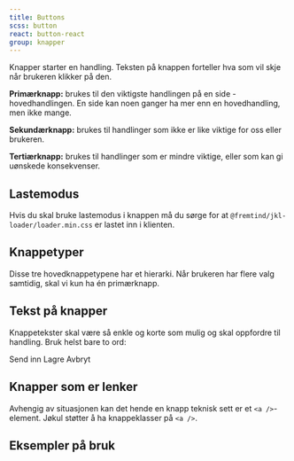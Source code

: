 ```yaml
---
title: Buttons
scss: button
react: button-react
group: knapper
---
```




<Ingress>
    Knapper starter en handling. Teksten på knappen forteller hva som vil skje når brukeren klikker på den.
</Ingress>

**Primærknapp:** brukes til den viktigste handlingen på en side - hovedhandlingen. En side kan noen ganger ha mer enn en hovedhandling, men ikke mange.

<ComponentExample title="PrimaryButton" component={Primary} knobs={buttonExampleKnobs} codeExample={primaryCode} />

**Sekundærknapp:** brukes til handlinger som ikke er like viktige for oss eller brukeren.

<ComponentExample
    title="SecondaryButton"
    component={Secondary}
    knobs={buttonExampleKnobs}
    codeExample={secondaryCode}
/>

**Tertiærknapp:** brukes til handlinger som er mindre viktige, eller som kan gi uønskede konsekvenser.

<ComponentExample title="TertiaryButton" component={Tertiary} knobs={buttonExampleKnobs} codeExample={tertiaryCode} />

## Lastemodus

Hvis du skal bruke lastemodus i knappen må du sørge for at `@fremtind/jkl-loader/loader.min.css` er lastet inn i klienten.

## Knappetyper

Disse tre hovedknappetypene har et hierarki. Når brukeren har flere valg samtidig, skal vi kun ha én primærknapp.

<DoDontExample type="do" description="Kun én primærknapp" image="/assets/do-donts/button-do-1.png" />
<DoDontExample type="dont" description="Flere primærknapper" image="/assets/do-donts/button-dont-1.png" />

## Tekst på knapper

Knappetekster skal være så enkle og korte som mulig og skal oppfordre til handling. Bruk helst bare to ord:

<PrimaryButton className="jkl-spacing-xl--right">Send inn</PrimaryButton>
<SecondaryButton className="jkl-spacing-xl--right">Lagre</SecondaryButton>
<TertiaryButton className="jkl-spacing-xl--right">Avbryt</TertiaryButton>

## Knapper som er lenker

Avhengig av situasjonen kan det hende en knapp teknisk sett er et `<a />`-element. Jøkul støtter å ha knappeklasser på `<a />`.

<ComponentExample component={Anchors} codeExample={AnchorsCode} />

## Eksempler på bruk

<PortalImage
    src="/assets/documentation/button/button-primary-loading.gif"
    caption="En primærknapp som har startet en handling og nå er i lastemodus."
/>

<PortalImage
    src="/assets/documentation/button/button-changing-priority.gif"
    caption="En primærknapp som bytter rolle i det den klikkes på."
/>
